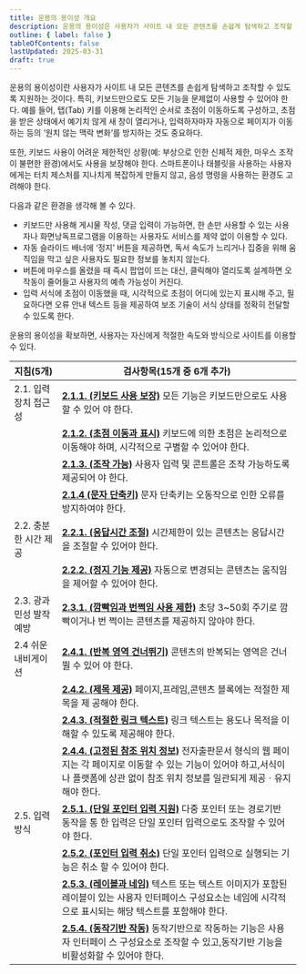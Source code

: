 ```yaml
---
title: 운용의 용이성 개요
description: 운용의 용이성은 사용자가 사이트 내 모든 콘텐츠를 손쉽게 탐색하고 조작할 수 있도록 지원하는 것
outline: { label: false }
tableOfContents: false
lastUpdated: 2025-03-31
draft: true
---
```


운용의 용이성이란 사용자가 사이트 내 모든 콘텐츠를 손쉽게 탐색하고 조작할 수 있도록 지원하는 것이다. 특히, 키보드만으로도 모든 기능을 문제없이 사용할 수 있어야 한다. 예를 들어, 탭(Tab) 키를 이용해 논리적인 순서로 초점이 이동하도록 구성하고, 초점을 받은 상태에서 예기치 않게 새 창이 열리거나, 입력하자마자 자동으로 페이지가 이동하는 등의 ‘원치 않는 맥락 변화’를 방지하는 것도 중요하다.

또한, 키보드 사용이 어려운 제한적인 상황(예: 부상으로 인한 신체적 제한, 마우스 조작이 불편한 환경)에서도 사용을 보장해야 한다. 스마트폰이나 태블릿을 사용하는 사용자에게는 터치 제스처를 지나치게 복잡하게 만들지 않고, 음성 명령을 사용하는 환경도 고려해야 한다.

다음과 같은 환경을 생각해 볼 수 있다.
- 키보드만 사용해 게시물 작성, 댓글 입력이 가능하면, 한 손만 사용할 수 있는 사용자나 화면낭독프로그램을 이용하는 사용자도 서비스를 제약 없이 이용할 수 있다.
- 자동 슬라이드 배너에 ‘정지’ 버튼을 제공하면, 독서 속도가 느리거나 집중을 위해 움직임을 막고 싶은 사용자도 필요한 정보를 놓치지 않는다.
- 버튼에 마우스를 올렸을 때 즉시 팝업이 뜨는 대신, 클릭해야 열리도록 설계하면 오작동이 줄어들고 사용자의 예측 가능성이 커진다.
- 입력 서식에 초점이 이동했을 때, 시각적으로 초점이 어디에 있는지 표시해 주고, 필요하다면 오류 안내 텍스트 등을 제공하여 보조 기술이 서식 상태를 정확히 전달할 수 있도록 한다.

운용의 용이성을 확보하면, 사용자는 자신에게 적절한 속도와 방식으로 사이트를 이용할 수 있다.

| **지침(5개)** | **검사항목(15개 중 6개 추가)** |
| --- | --- |
| 2.1. 입력장치 접근성 | [**2.1.1. (키보드 사용 보장)**](./2/1/1) 모든 기능은 키보드만으로도 사용할 수 있어 야 한다. |
|| [**2.1.2. (초점 이동과 표시)**](./2/1/2) 키보드에 의한 초점은 논리적으로 이동해야 하며, 시각적으로 구별할 수 있어야 한다. |
|| [**2.1.3. (조작 가능)**](./2/1/3) 사용자 입력 및 콘트롤은 조작 가능하도록 제공되어 야 한다. |
|| [**<Badge type="note" text="추가"/> 2.1.4 (문자 단축키)**](./2/1/4) 문자 단축키는 오동작으로 인한 오류를 방지하여야 한다. |
| 2.2. 충분한 시간 제공 | [**2.2.1. (응답시간 조절)**](./2/2/1) 시간제한이 있는 콘텐츠는 응답시간을 조절할 수 있어야 한다. |
|| [**2.2.2. (정지 기능 제공)**](./2/2/2) 자동으로 변경되는 콘텐츠는 움직임을 제어할 수 있어야 한다. |
| 2.3. 광과민성 발작 예방 | [**2.3.1. (깜빡임과 번쩍임 사용 제한)**](./2/3/1) 초당 3~50회 주기로 깜빡이거나 번 쩍이는 콘텐츠를 제공하지 않아야 한다. |
| 2.4 쉬운 내비게이션 | [**2.4.1. (반복 영역 건너뛰기)**](./2/4/1) 콘텐츠의 반복되는 영역은 건너뛸 수 있어 야 한다. |
|| [**2.4.2. (제목 제공)**](./2/4/2) 페이지,프레임,콘텐츠 블록에는 적절한 제목을 제 공해야 한다. |
|| [**2.4.3. (적절한 링크 텍스트)**](./2/4/3) 링크 텍스트는 용도나 목적을 이해할 수 있도록 제공해야 한다. |
|| [**<Badge type="note" text="추가"/> 2.4.4. (고정된 참조 위치 정보)**](./2/4/4) 전자출판문서 형식의 웹 페이지는 각 페이지로 이동할 수 있는 기능이 있어야 하고,서식이나 플랫폼에 상관 없이 참조 위치 정보를 일관되게 제공ㆍ유지해야 한다. |
| 2.5. 입력 방식 | [**<Badge type="note" text="추가"/> 2.5.1. (단일 포인터 입력 지원)**](./2/5/1) 다중 포인터 또는 경로기반 동작을 통 한 입력은 단일 포인터 입력으로도 조작할 수 있어야 한다. |
|| [**<Badge type="note" text="추가"/> 2.5.2. (포인터 입력 취소)**](./2/5/2) 단일 포인터 입력으로 실행되는 기능은 취소 할 수 있어야 한다. |
|| [**<Badge type="note" text="추가"/> 2.5.3. (레이블과 네임)**](./2/5/3) 텍스트 또는 텍스트 이미지가 포함된 레이블이 있는 사용자 인터페이스 구성요소는 네임에 시각적으로 표시되는 해당 텍스트를 포함해야 한다. |
|| [**<Badge type="note" text="추가"/> 2.5.4. (동작기반 작동)**](./2/5/4) 동작기반으로 작동하는 기능은 사용자 인터페이 스 구성요소로 조작할 수 있고,동작기반 기능을 비활성화할 수 있어야 한다. |
